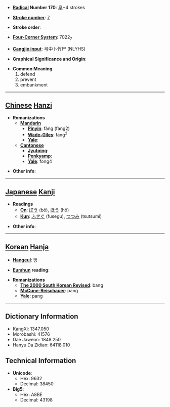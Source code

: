 * '''[[Wiktionary:Chinese radical index| Radical]] Number 170''': [[Wiktionary:Chinese radical index 阜|阜]]+4 strokes

* '''[[Wiktionary:Chinese total strokes index|Stroke number]]''': [[Wiktionary:Chinese total strokes index 7|7]]

* '''Stroke order''': 

* '''[[Wiktionary:Chinese four corner index|Four-Corner System]]''': 7022<sub>7</sub>

* '''[[Wiktionary:Chinese Cangjie index|Cangjie input]]''': 弓中卜竹尸 (NLYHS)

* '''Graphical Significance and Origin''': 

* '''Common Meaning'''
*#defend
*# prevent
*# embankment


----

== [[Chinese]] [[Hanzi]] ==

* '''Romanizations'''
** '''[[Mandarin]]'''
*** '''[[Pinyin]]''': fáng (fang2)
*** '''[[Wade-Giles]]''': fang<sup>2</sup>
*** '''[[Yale]]''': 
** '''[[Cantonese]]'''
*** '''[[Jyutping]]''':
*** '''[[Penkyamp]]''': 
*** '''[[Yale]]''': fong4

* '''Other info''': 

----

== [[Japanese]] [[Kanji]] ==

* '''Readings'''
** '''[[On]]''': [[ぼう]] (bō), [[ほう]] (hō)
** '''[[Kun]]''': [[ふせぐ]] (fusegu), [[つつみ]] (tsutsumi)

* '''Other info''':  

----

== [[Korean]] [[Hanja]] ==

* '''[[Hangeul]]''': 방

* '''[[Eumhun]] reading''': 

* '''Romanizations'''
** '''[[The 2000 South Korean Revised Romanization|The 2000 South Korean Revised]]''': bang
** '''[[McCune-Reischauer]]''': pang
** '''[[Yale]]''': pang

----

== Dictionary Information ==

* KangXi: 1347.050
* Morobashi: 41576
* Dae Jaweon: 1848.250
* Hanyu Da Zidian: 64118.010

== Technical Information ==

* '''Unicode''':
** Hex: 9632
** Decimal: 38450
* '''Big5''':
** Hex: A8BE
** Decimal: 43198